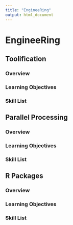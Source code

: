```yaml
---
title: "EngineeRing"
output: html_document
---
```


# EngineeRing

## Toolification

### Overview

### Learning Objectives

### Skill List

## Parallel Processing

### Overview

### Learning Objectives

### Skill List

## R Packages

### Overview

### Learning Objectives

### Skill List
